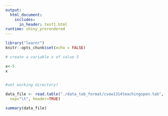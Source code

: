 ```yaml
---
output: 
  html_document:
    includes: 
      in_header: test1.html
runtime: shiny_prerendered
---
```


```r
library("learnr")
knitr::opts_chunk$set(echo = FALSE)
```



```r
# create a variable x of value 5

```


```r
x<-5
x
  
```
```R
#set working directory?

data_file <- read.table("./data_tab_format/csew1314teachingopen.tab",
  sep="\t", header=TRUE)

summary(data_file)
```


<div data-iframe-height></div>

